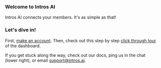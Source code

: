 ### **Welcome to Intros AI**

Intros AI connects your members. It's as simple as that!


### **Let's dive in!**

First, [make an account](https://www.intros.club/dashboard). Then, check out this step by step [click through tour](https://introsai.navattic.com/y110888) of the dashboard.

If you get stuck along the way, check out our docs, ping us in the chat (lower right), or email support@intros.ai.
